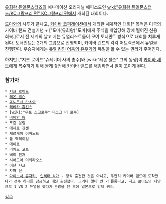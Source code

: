 [[유희왕 듀얼몬스터즈]]의 애니메이션 오리지널 에피소드인 [[wiki:"유희왕 듀얼몬스터즈/KC그랑프리 편" KC그랑프리 편]]에서 개최된 대회이다.

[[도마]]와의 사투가 끝나고, [[카이바 코퍼레이션]]에서 개최한 세계적인 대회[* 목적은 미국의 카이바 랜드 건설기념 + ["도마(유희왕)"도마]에게 주식을 매입당해 땅에 떨어진 신용 회복.]로서 전 세계의 날고 기는 듀얼리스트들이 모여 토너먼트 방식으로 대회를 치루게 된다. 토너먼트는 2개의 그룹으로 진행되며, 카이바 랜드의 각각 어트랙션에서 듀얼을 진행한다. 우승자에게는 [[듀얼 킹]]인 [[어둠의 유우기]]와 듀얼을 할 수 있는 권리가 주어진다.

하지만 ["지크 로이드"슈레이더 사의 총수]와 [wiki:"레온 윌슨" 그의 동생]이 [[카이바 세토]]에게 복수하기 위해 몰래 출전해 카이바 랜드를 해킹하면서 일이 꼬이게 된다.

=== 참가자 ===
 * [[지크 로이드]]
 * [[레온 윌슨]]
 * [[죠노우치 카츠야]]
 * [[레베카 홉킨스]]
 * [wiki:"무토 스고로쿠" 마스크 더 로쿠]
 * [[비비안 웡]]
 * 포츈 살림
 * 에세르 젠센
 * 세르게이 이바노프
 * 폴 맥레이걸
 * 에이프
 * 리처드 고트
 * 베리 진저
 * 시어도어 이와라오스
 * 이단 샤크
 * 쟈파 신
 * [[다이노서 류자키]], [[인섹터 하가]] - 정식 출전한 것은 아니고, 우연히 카이바 랜드에 도착했다가 선수 하나를 감금하고 대신 출전했다. 그러나 얼마 안 가 들통나고, 지크 로이드의 제안으로 1 VS 2 듀얼을 했다가 관광을 탄 후에 일본으로 강제 귀국.

[[각주]]
